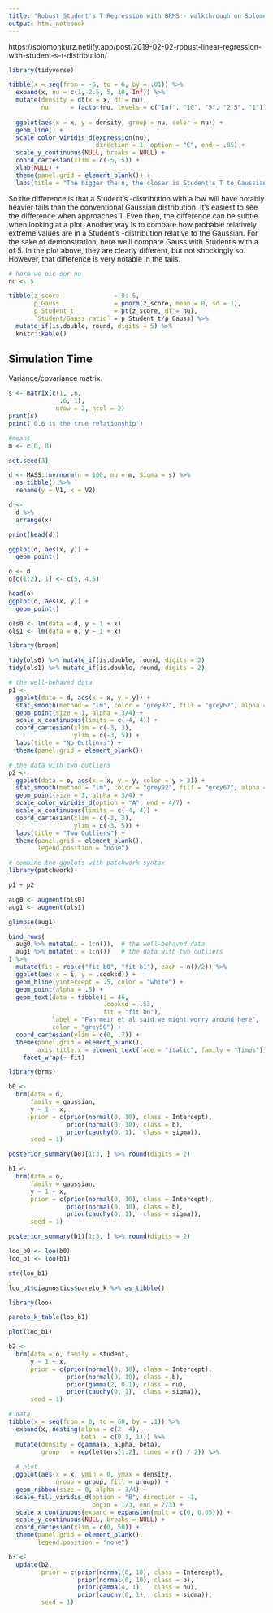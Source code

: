 ```yaml
---
title: "Robust Student's T Regression with BRMS - walkthrough on Solomon Kurz's post"
output: html_notebook
---
```


https://solomonkurz.netlify.app/post/2019-02-02-robust-linear-regression-with-student-s-t-distribution/

```r
library(tidyverse)

tibble(x = seq(from = -6, to = 6, by = .01)) %>% 
  expand(x, nu = c(1, 2.5, 5, 10, Inf)) %>% 
  mutate(density = dt(x = x, df = nu),
         nu      = factor(nu, levels = c("Inf", "10", "5", "2.5", "1"))) %>% 
  
  ggplot(aes(x = x, y = density, group = nu, color = nu)) +
  geom_line() +
  scale_color_viridis_d(expression(nu),
                        direction = 1, option = "C", end = .85) +
  scale_y_continuous(NULL, breaks = NULL) +
  coord_cartesian(xlim = c(-5, 5)) +
  xlab(NULL) +
  theme(panel.grid = element_blank()) +
  labs(title = "The bigger the n, the closer is Student's T to Gaussian")
```
So the difference is that a Student’s -distribution with a low  will have notably heavier tails than the conventional Gaussian distribution. It’s easiest to see the difference when  approaches 1. Even then, the difference can be subtle when looking at a plot. Another way is to compare how probable relatively extreme values are in a Student’s -distribution relative to the Gaussian. For the sake of demonstration, here we’ll compare Gauss with Student’s  with a  of 5. In the plot above, they are clearly different, but not shockingly so. However, that difference is very notable in the tails.
```r
# here we pic our nu
nu <- 5

tibble(z_score               = 0:-5,
       p_Gauss               = pnorm(z_score, mean = 0, sd = 1),
       p_Student_t           = pt(z_score, df = nu),
       `Student/Gauss ratio` = p_Student_t/p_Gauss) %>%
  mutate_if(is.double, round, digits = 5) %>% 
  knitr::kable()
```
## Simulation Time

Variance/covariance matrix.
```r
s <- matrix(c(1, .6, 
              .6, 1), 
             nrow = 2, ncol = 2)
print(s)
print('0.6 is the true relationship')

#means
m <- c(0, 0)

set.seed(3)

d <- MASS::mvrnorm(n = 100, mu = m, Sigma = s) %>%
  as_tibble() %>%
  rename(y = V1, x = V2)

d <-
  d %>%
  arrange(x)

print(head(d))

ggplot(d, aes(x, y)) + 
  geom_point()
```


```r
o <- d
o[c(1:2), 1] <- c(5, 4.5)

head(o)
ggplot(o, aes(x, y)) + 
  geom_point()
```
```r
ols0 <- lm(data = d, y ~ 1 + x)
ols1 <- lm(data = o, y ~ 1 + x)

library(broom)

tidy(ols0) %>% mutate_if(is.double, round, digits = 2)
tidy(ols1) %>% mutate_if(is.double, round, digits = 2)
```

```r
# the well-behaved data
p1 <-
  ggplot(data = d, aes(x = x, y = y)) +
  stat_smooth(method = "lm", color = "grey92", fill = "grey67", alpha = 1, fullrange = T) +
  geom_point(size = 1, alpha = 3/4) +
  scale_x_continuous(limits = c(-4, 4)) +
  coord_cartesian(xlim = c(-3, 3), 
                  ylim = c(-3, 5)) +
  labs(title = "No Outliers") +
  theme(panel.grid = element_blank())

# the data with two outliers
p2 <-
  ggplot(data = o, aes(x = x, y = y, color = y > 3)) +
  stat_smooth(method = "lm", color = "grey92", fill = "grey67", alpha = 1, fullrange = T) +
  geom_point(size = 1, alpha = 3/4) +
  scale_color_viridis_d(option = "A", end = 4/7) +
  scale_x_continuous(limits = c(-4, 4)) +
  coord_cartesian(xlim = c(-3, 3), 
                  ylim = c(-3, 5)) +
  labs(title = "Two Outliers") +
  theme(panel.grid = element_blank(),
        legend.position = "none")

# combine the ggplots with patchwork syntax
library(patchwork)

p1 + p2
```

```r
aug0 <- augment(ols0)
aug1 <- augment(ols1)

glimpse(aug1)
```

```r
bind_rows(
  aug0 %>% mutate(i = 1:n()),  # the well-behaved data
  aug1 %>% mutate(i = 1:n())   # the data with two outliers
) %>%
  mutate(fit = rep(c("fit b0", "fit b1"), each = n()/2)) %>%
  ggplot(aes(x = i, y = .cooksd)) +
  geom_hline(yintercept = .5, color = "white") +
  geom_point(alpha = .5) +
  geom_text(data = tibble(i = 46, 
                          .cooksd = .53,
                          fit = "fit b0"),
            label = "Fahrmeir et al said we might worry around here",
            color = "grey50") +
  coord_cartesian(ylim = c(0, .7)) +
  theme(panel.grid = element_blank(),
        axis.title.x = element_text(face = "italic", family = "Times")) +
    facet_wrap(~ fit)
```

```r
library(brms)
```

```r
b0 <- 
  brm(data = d, 
      family = gaussian,
      y ~ 1 + x,
      prior = c(prior(normal(0, 10), class = Intercept),
                prior(normal(0, 10), class = b),
                prior(cauchy(0, 1),  class = sigma)),
      seed = 1)
```

```r
posterior_summary(b0)[1:3, ] %>% round(digits = 2)
```

```r
b1 <- 
  brm(data = o, 
      family = gaussian,
      y ~ 1 + x,
      prior = c(prior(normal(0, 10), class = Intercept),
                prior(normal(0, 10), class = b),
                prior(cauchy(0, 1),  class = sigma)),
      seed = 1)

posterior_summary(b1)[1:3, ] %>% round(digits = 2)
```

```r
loo_b0 <- loo(b0)
loo_b1 <- loo(b1)

str(loo_b1)
```

```r
loo_b1$diagnostics$pareto_k %>% as_tibble()
```
```r
library(loo)

pareto_k_table(loo_b1)
```

```r
plot(loo_b1)
```

```r
b2 <- 
  brm(data = o, family = student,
      y ~ 1 + x,
      prior = c(prior(normal(0, 10), class = Intercept),
                prior(normal(0, 10), class = b),
                prior(gamma(2, 0.1), class = nu),
                prior(cauchy(0, 1),  class = sigma)),
      seed = 1)
```


```r
# data
tibble(x = seq(from = 0, to = 60, by = .1)) %>% 
  expand(x, nesting(alpha = c(2, 4), 
                    beta  = c(0.1, 1))) %>% 
  mutate(density = dgamma(x, alpha, beta),
         group   = rep(letters[1:2], times = n() / 2)) %>% 
  
  # plot
  ggplot(aes(x = x, ymin = 0, ymax = density, 
             group = group, fill = group)) +
  geom_ribbon(size = 0, alpha = 3/4) +
  scale_fill_viridis_d(option = "B", direction = -1, 
                       begin = 1/3, end = 2/3) +
  scale_x_continuous(expand = expansion(mult = c(0, 0.05))) +
  scale_y_continuous(NULL, breaks = NULL) +
  coord_cartesian(xlim = c(0, 50)) +
  theme(panel.grid = element_blank(),
        legend.position = "none")
```
```r
b3 <- 
  update(b2,
         prior = c(prior(normal(0, 10), class = Intercept),
                   prior(normal(0, 10), class = b),
                   prior(gamma(4, 1),   class = nu),
                   prior(cauchy(0, 1),  class = sigma)),
         seed = 1)
```

